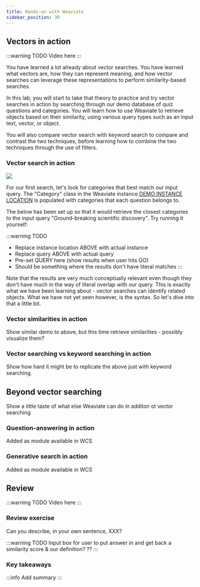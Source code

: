 ```yaml
---
title: Hands-on with Weaviate
sidebar_position: 30
---
```


## Vectors in action

:::warning TODO
Video here
:::

You have learned a lot already about vector searches. You have learned what vectors are, how they can represent meaning, and how vector searches can leverage these representations to perform similarity-based searches. 

In this lab, you will start to take that theory to practice and try vector searches in action by searching through our demo database of quiz questions and categories. You will learn how to use Weaviate to retrieve objects based on their similarity, using various query types such as an input text, vector, or object. 

You will also compare vector search with keyword search to compare and contrast the two techniques, before learning how to combine the two techniques through the use of filters.

### Vector search in action

![](../../tmp_images/students_looking_at_computer_screen_with_code_0.png)

For our first search, let's look for categories that best match our input query. The "Category" class in the Weaviate instance [DEMO INSTANCE LOCATION](http://example.com) is populated with categories that each question belongs to. 

The below has been set up so that it would retrieve the closest categories to the input query "Ground-breaking scientific discovery". Try running it yourself:

:::warning TODO
- Replace instance location ABOVE with actual instance
- Replace query ABOVE with actual query
- Pre-set QUERY here (show results when user hits GO)
- Should be something where the results don't have literal matches
:::

Note that the results are very much conceptually relevant even though they don't have much in the way of literal overlap with our query. This is exactly what we have been learning about - vector searches can identify related objects. What we have not yet seen however, is the syntax. So let's dive into that a little bit.

### Vector similarities in action

Show similar demo to above, but this time retrieve similarities - possibly visualize them?

### Vector searching vs keyword searching in action

Show how hard it might be to replicate the above just with keyword searching.

## Beyond vector searching

Show a little taste of what else Weaviate can do in additon ot vector searching

### Question-answering in action

Added as module available in WCS

### Generative search in action

Added as module available in WCS

## Review

:::warning TODO
Video here
:::

### Review exercise

Can you describe, in your own sentence, XXX?

:::warning TODO
Input box for user to put answer in and get back a similarity score & our definition?
??
:::

### Key takeaways

:::info
Add summary
:::